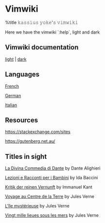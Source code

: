 = Vimwiki =

%title 𝚔𝚊𝚜𝚜𝚒𝚞𝚜 𝚢𝚘𝚔𝚎'𝚜 𝚟𝚒𝚖𝚠𝚒𝚔𝚒

Here we have the vimwiki `:help`, light and dark

== Vimwiki documentation ==

{{{viml
  :help vimwiki
  :colorscheme breve
  :TOhtml vimwiki.txt.breve.html
}}}

{{{vim
  :help vimwiki
  :colorscheme xcodedarkhc
  :TOhtml vimwiki.txt.xcodedarkhc.html
}}}

[[local:vimwiki.txt.breve.html|light]] | [[local:vimwiki.txt.dark.html|dark]]

== Languages ==

[[French]]

[[German]]

[[Italian]]

== Resources ==

[[https://stackexchange.com/sites]]

https://gutenberg.net.au/

== Titles in sight ==

[[https://www.gutenberg.org/ebooks/1012|La Divina Commedia di Dante]] by Dante Alighieri

[[https://www.gutenberg.org/cache/epub/17805/pg17805-images.html|Lezioni e Racconti per i Bambini]] by Ida Baccini

[[https://www.gutenberg.org/ebooks/6342|Kritik der reinen Vernunft]] by Immanuel Kant

[[https://www.gutenberg.org/ebooks/4791|Voyage au Centre de la Terre]] by Jules Verne

[[https://www.gutenberg.org/ebooks/14287|L'île mystérieuse]] by Jules Verne

[[https://www.gutenberg.org/ebooks/54873|Vingt mille lieues sous les mers]] by Jules Verne


